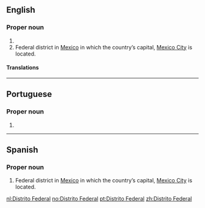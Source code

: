 ==English==
{{wikipedia|dab=Distrito Federal}}

===Proper noun===
{{en-proper noun}}

# {{alternative form of|Federal District|lang=en}}
# Federal district in [[Mexico]] in which the country’s capital, [[Mexico City]] is located.

====Translations====
{{trans-see|Federal District}}

----

==Portuguese==

===Proper noun===
{{head|pt|proper noun|head=[[distrito|Distrito]] [[federal|Federal]]|g=m}}

# {{place:Brazil/federal district|pt|Federal District}}

----

==Spanish==

===Proper noun===
{{head|es|proper noun|head=[[distrito|Distrito]] [[federal|Federal]]|g=m}}

# Federal district in [[Mexico]] in which the country’s capital, [[Mexico City]] is located.

[[nl:Distrito Federal]]
[[no:Distrito Federal]]
[[pt:Distrito Federal]]
[[zh:Distrito Federal]]